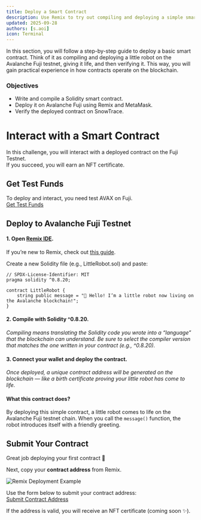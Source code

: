 ```yaml
---
title: Deploy a Smart Contract
description: Use Remix to try out compiling and deploying a simple smart contract. Through this experience, see how contracts become active parts of the blockchain ecosystem.
updated: 2025-09-28
authors: [s.aoi]
icon: Terminal
---
```


In this section, you will follow a step-by-step guide to deploy a basic smart contract. 
Think of it as compiling and deploying a little robot on the Avalanche Fuji testnet, giving it life, and then verifying it. This way, you will gain practical experience in how contracts operate on the blockchain.

### Objectives
- Write and compile a Solidity smart contract.  
- Deploy it on Avalanche Fuji using Remix and MetaMask.  
- Verify the deployed contract on SnowTrace.  

# Interact with a Smart Contract

In this challenge, you will interact with a deployed contract on the Fuji Testnet.  
If you succeed, you will earn an NFT certificate.

## Get Test Funds

To deploy and interact, you need test AVAX on Fuji.  
<a href="https://build.avax.network/docs/dapps/smart-contract-dev/get-test-funds" target="_blank" rel="noopener noreferrer">
  Get Test Funds
</a>

## Deploy to Avalanche Fuji Testnet

#### 1. Open [Remix IDE](https://remix.ethereum.org). 
If you’re new to Remix, check out [this guide](https://build.avax.network/docs/dapps/smart-contract-dev/deploy-with-remix-ide).

Create a new Solidity file (e.g., LittleRobot.sol) and paste:

```solidity
// SPDX-License-Identifier: MIT
pragma solidity ^0.8.20;

contract LittleRobot {
    string public message = "🤖 Hello! I’m a little robot now living on the Avalanche blockchain!";
}
```

#### 2. Compile with Solidity ^0.8.20. 

*Compiling means translating the Solidity code you wrote into a “language” that the blockchain can understand. Be sure to select the compiler version that matches the one written in your contract (e.g., ^0.8.20).*

#### 3. Connect your wallet and deploy the contract.  

*Once deployed, a unique contract address will be generated on the blockchain — like a birth certificate proving your little robot has come to life.*

#### What this contract does?

By deploying this simple contract, a little robot comes to life on the Avalanche Fuji testnet chain. When you call the `message()` function, the robot introduces itself with a friendly greeting.

## Submit Your Contract

Great job deploying your first contract 🎉  

Next, copy your **contract address** from Remix.

![Remix Deployment Example](/images/deploy-example.png)

Use the form below to submit your contract address:  
[Submit Contract Address](https://example.com/submit)

If the address is valid, you will receive an NFT certificate (coming soon ✨).
